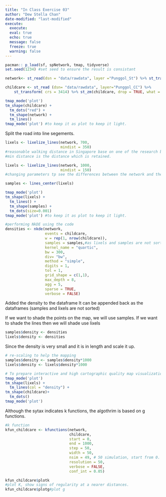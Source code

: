 ```yaml
---
title: "In Class Exercise 03"
author: "Dew Stella Chan"
date-modified: "last-modified"
execute: 
  execute: 
  eval: true
  echo: true
  message: false
  freeze: true
  warning: false
---
```


```r
pacman:: p_load(sf, spNetwork, tmap, tidyverse)
set.seed(1234) #set seed to ensure the result is consistant
```

```r
network<- st_read(dsn = "data/rawdata", layer ="Punggol_St") %>% st_transform( crs = 3414)
```

```r
childcare <- st_read (dsn= "data/rawdata", layer="Punggol_CC") %>%
    st_transform( crs = 3414) %>% st_zm(childcare, drop = TRUE, what = "ZM")
```

```r
tmap_mode('plot')
tm_shape(childcare) + 
  tm_dots("red") + 
  tm_shape(network) +
  tm_lines()
tmap_mode('plot') #to keep it as plot to keep it light.
```

Split the road into line segements.

```r
lixels <- lixelize_lines(network, 700, 
                         mindist = 350)
#reasonable walking distance in Singapore base on one of the research by NTU, set as half of this
#min distance is the distance which is retained.
```

```r
lixels <- lixelize_lines(network, 1000, 
                         mindist = 150)
#changing parameters tp see the differences between the network and the lixels 
```

```r
samples <- lines_center(lixels)
```

```r
tmap_mode('plot')
tm_shape(lixels) + 
  tm_lines() + 
  tm_shape(samples) +
  tm_dots(size=0.001)
tmap_mode('plot') #to keep it as plot to keep it light.
```

```r
#performing NkDE using the code
densities <- nkde(network, 
                  events = childcare,
                  w = rep(1, nrow(childcare)),
                  samples = samples,#as lixels and samples are not sorted
                  kernel_name = "quartic",
                  bw = 300, 
                  div= "bw", 
                  method = "simple", 
                  digits = 1, 
                  tol = 1,
                  grid_shape = c(1,1), 
                  max_depth = 8,
                  agg = 5, 
                  sparse = TRUE,
                  verbose = FALSE)
```

Added the density to the dataframe It can be appended back as the dataframes (samples and lixels are not sorted)

If we want to shade the points on the map, we will use samples. If we want to shade the lines then we will shade use lixels

```r
samples$density <- densities
lixels$density <- densities
```

Since the density is very small and it is in length and scale it up.

```r
# re-scaling to help the mapping
samples$density <- samples$density*1000
lixels$density <- lixels$density*1000
```

```r
# To prepare interactive and high cartographic quality map visualization
tmap_mode('plot')
tm_shape(lixels) +
  tm_lines(col = "density") +
tm_shape(childcare)+
  tm_dots()
tmap_mode('plot')
```

Although the sytax indicates k functions, the algothrim is based on g functions.

```r
#k function
kfun_childcare <- kfunctions(network, 
                             childcare,
                             start = 0, 
                             end = 1000, 
                             step = 50, 
                             width = 50, 
                             nsim = 49, # 50 simulation, start from 0.
                             resolution = 50,
                             verbose = FALSE, 
                             conf_int = 0.05)

kfun_childcare$plotk
#plot K, show signs of regularity at a nearer distances.  
kfun_childcare$plotg#plot g
```
